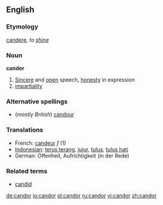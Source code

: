 ==English==
===Etymology===
{{L.}} [[candere]], ''to [[shine]]''
=== Noun ===

'''candor'''

# [[Sincere]] and [[open]] speech, [[honesty]] in expression
# [[impartiality]]

===Alternative spellings===
*(''mostly British'') [[candour]] 

===Translations===
*French: [[candeur]] ''f'' (1)
*[[Indonesian]]: [[terus terang]], [[jujur]], [[tulus]], [[tulus hati]]
*German: Offenheit, Aufrichtigkeit (in der Rede)

===Related terms===
*[[candid]]

[[de:candor]]
[[io:candor]]
[[pl:candor]]
[[ru:candor]]
[[vi:candor]]
[[zh:candor]]